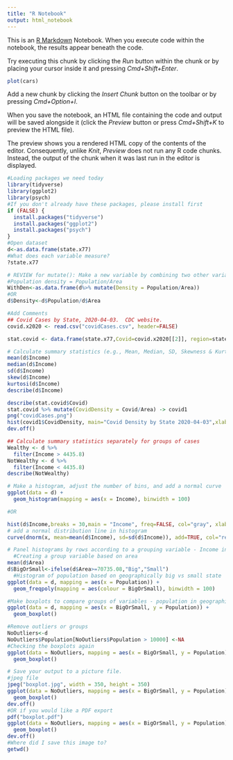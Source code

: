 ```yaml
---
title: "R Notebook"
output: html_notebook
---
```


This is an [R Markdown](http://rmarkdown.rstudio.com) Notebook. When you execute code within the notebook, the results appear beneath the code. 

Try executing this chunk by clicking the *Run* button within the chunk or by placing your cursor inside it and pressing *Cmd+Shift+Enter*. 

```r
plot(cars)
```

Add a new chunk by clicking the *Insert Chunk* button on the toolbar or by pressing *Cmd+Option+I*.

When you save the notebook, an HTML file containing the code and output will be saved alongside it (click the *Preview* button or press *Cmd+Shift+K* to preview the HTML file). 

The preview shows you a rendered HTML copy of the contents of the editor. Consequently, unlike *Knit*, *Preview* does not run any R code chunks. Instead, the output of the chunk when it was last run in the editor is displayed.

```r
#Loading packages we need today
library(tidyverse)
library(ggplot2)
library(psych)
#If you don't already have these packages, please install first
if (FALSE) {
  install.packages("tidyverse")
  install.packages("ggplot2")
  install.packages("psych")
}
#Open dataset
d<-as.data.frame(state.x77)
#What does each variable measure?
?state.x77
```

```r
# REVIEW for mutate(): Make a new variable by combining two other variables, or transforming a single variable
#Population density = Population/Area
WithDen<-as.data.frame(d%>% mutate(Density = Population/Area))
#OR
d$Density<-d$Population/d$Area
```

```r
#Add Comments
## Covid Cases by State, 2020-04-03.  CDC website.
covid.x2020 <- read.csv("covidCases.csv", header=FALSE)

stat.covid <- data.frame(state.x77,Covid=covid.x2020[[2]], region=state.region)

```

```r
# Calculate summary statistics (e.g., Mean, Median, SD, Skewness & Kurtosis statistics) for a variable
mean(d$Income)
median(d$Income)
sd(d$Income)
skew(d$Income)
kurtosi(d$Income)
describe(d$Income)
```

```r
describe(stat.covid$Covid)
stat.covid %>% mutate(CovidDensity = Covid/Area) -> covid1
png("covidCases.png")
hist(covid1$CovidDensity, main="Covid Density by State 2020-04-03",xlab="Covid cases per square mile" )
dev.off()
```



```r
## Calculate summary statistics separately for groups of cases
Wealthy <- d %>% 
  filter(Income > 4435.8)
NotWealthy <- d %>% 
  filter(Income < 4435.8)
describe(NotWealthy)
```

```r
# Make a histogram, adjust the number of bins, and add a normal curve
ggplot(data = d) +
  geom_histogram(mapping = aes(x = Income), binwidth = 100) 

#OR

hist(d$Income,breaks = 30,main = "Income", freq=FALSE, col="gray", xlab="Income")#freq = false because we want to graph probablity densities here instead of representation of frequencies
# add a normal distribution line in histogram
curve(dnorm(x, mean=mean(d$Income), sd=sd(d$Income)), add=TRUE, col="red")
```

```r
# Panel histograms by rows according to a grouping variable - Income in geographically bigger vs smaller state
  #Creating a group variable based on area
mean(d$Area)
d$BigOrSmall<-ifelse(d$Area>=70735.08,"Big","Small")
  #Histogram of population based on geographically big vs small state
ggplot(data = d, mapping = aes(x = Population)) + 
  geom_freqpoly(mapping = aes(colour = BigOrSmall), binwidth = 100)
```

```r
#Make boxplots to compare groups of variables - population in geographically bigger or smaller states
ggplot(data = d, mapping = aes(x = BigOrSmall, y = Population)) +
  geom_boxplot()
```

```r
#Remove outliers or groups
NoOutliers<-d
NoOutliers$Population[NoOutliers$Population > 10000] <-NA
#Checking the boxplots again
ggplot(data = NoOutliers, mapping = aes(x = BigOrSmall, y = Population)) +
  geom_boxplot()
```

```r
# Save your output to a picture file.
#jpeg file
jpeg("boxplot.jpg", width = 350, height = 350) 
ggplot(data = NoOutliers, mapping = aes(x = BigOrSmall, y = Population)) +
  geom_boxplot()
dev.off()
#OR if you would like a PDF export
pdf("boxplot.pdf") 
ggplot(data = NoOutliers, mapping = aes(x = BigOrSmall, y = Population)) +
  geom_boxplot()
dev.off()
#Where did I save this image to?
getwd()
```

